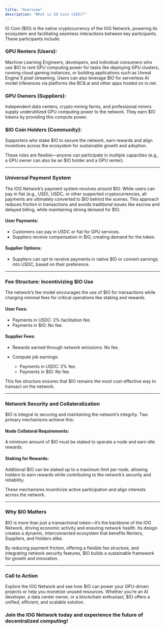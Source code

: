 ```yaml
---
title: "Overview"
description: "What is IO Coin ($IO)?"
---
```


IO Coin ($IO) is the native cryptocurrency of the IOG Network, powering its ecosystem and facilitating seamless interactions between key participants. These participants include:

### GPU Renters (Users):

Machine Learning Engineers, developers, and individual consumers who use \$IO to rent GPU computing power for tasks like deploying GPU clusters, running cloud gaming instances, or building applications such as Unreal Engine 5 pixel streaming. Users can also leverage \$IO for serverless AI model inferences via platforms like BC8.ai and other apps hosted on io.net.

### GPU Owners (Suppliers):

Independent data centers, crypto mining farms, and professional miners supply underutilized GPU computing power to the network. They earn \$IO tokens by providing this compute power.

### \$IO Coin Holders (Community):

Supporters who stake \$IO to secure the network, earn rewards and align incentives across the ecosystem for sustainable growth and adoption.

These roles are flexible—anyone can participate in multiple capacities (e.g., a GPU owner can also be an \$IO holder and a GPU renter).

***

### Universal Payment System

The IOG Network’s payment system revolves around \$IO. While users can pay in fiat (e.g., USD), USDC, or other supported cryptocurrencies, all payments are ultimately converted to \$IO behind the scenes. This approach reduces friction in transactions and avoids traditional issues like escrow and delayed billing, while maintaining strong demand for \$IO.

#### User Payments:

* Customers can pay in USDC or fiat for GPU services.
* Suppliers receive compensation in \$IO, creating demand for the token.

#### Supplier Options:

* Suppliers can opt to receive payments in native \$IO or convert earnings into USDC, based on their preference.

***

### Fee Structure: Incentivizing \$IO Use

The network’s fee model encourages the use of \$IO for transactions while charging minimal fees for critical operations like staking and rewards.

#### User Fees:

* Payments in USDC: 2% facilitation fee.
* Payments in \$IO: No fee.

#### Supplier Fees:

* Rewards earned through network emissions: No fee.

* Compute job earnings:

  * Payments in USDC: 2% fee.
  * Payments in \$IO: No fee.

This fee structure ensures that \$IO remains the most cost-effective way to transact on the network.

***

### Network Security and Collateralization

$IO is integral to securing and maintaining the network’s integrity. Two primary mechanisms achieve this:

#### Node Collateral Requirements:

A minimum amount of \$IO must be staked to operate a node and earn idle rewards.

#### Staking for Rewards:

Additional \$IO can be staked up to a maximum limit per node, allowing holders to earn rewards while contributing to the network’s security and reliability.

These mechanisms incentivize active participation and align interests across the network.

***

### Why \$IO Matters

$IO is more than just a transactional token—it’s the backbone of the IOG Network, driving economic activity and ensuring network health. Its design creates a dynamic, interconnected ecosystem that benefits Renters, Suppliers, and Holders alike.

By reducing payment friction, offering a flexible fee structure, and integrating network security features, \$IO builds a sustainable framework for growth and innovation.

***

### Call to Action

Explore the IOG Network and see how \$IO can power your GPU-driven projects or help you monetize unused resources. Whether you’re an AI developer, a data center owner, or a blockchain enthusiast, \$IO offers a unified, efficient, and scalable solution.

### Join the IOG Network today and experience the future of decentralized computing!

